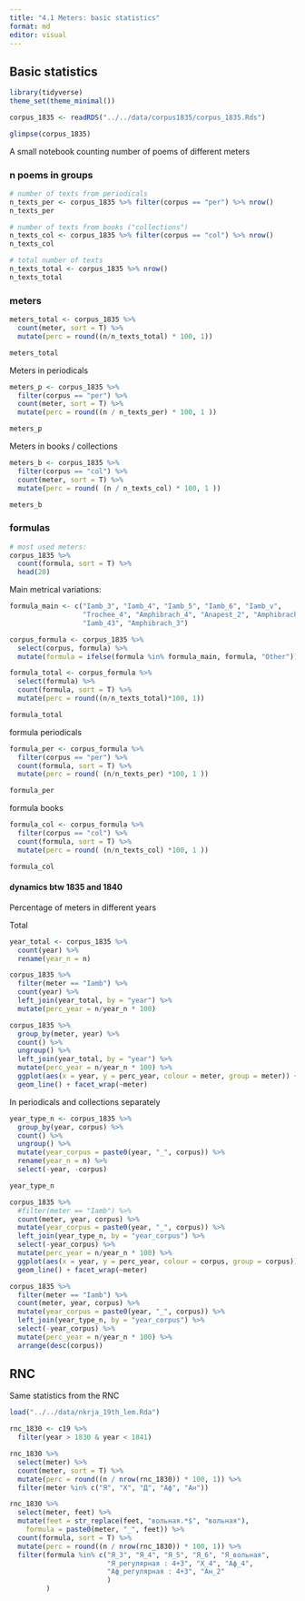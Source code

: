 ```yaml
---
title: "4.1 Meters: basic statistics"
format: md
editor: visual
---
```


## Basic statistics

```r
library(tidyverse)
theme_set(theme_minimal())

corpus_1835 <- readRDS("../../data/corpus1835/corpus_1835.Rds")

glimpse(corpus_1835)
```

A small notebook counting number of poems of different meters

### n poems in groups

```r
# number of texts from periodicals
n_texts_per <- corpus_1835 %>% filter(corpus == "per") %>% nrow()
n_texts_per

# number of texts from books ("collections")
n_texts_col <- corpus_1835 %>% filter(corpus == "col") %>% nrow()
n_texts_col

# total number of texts
n_texts_total <- corpus_1835 %>% nrow()
n_texts_total
```

### meters

```r
meters_total <- corpus_1835 %>% 
  count(meter, sort = T) %>% 
  mutate(perc = round((n/n_texts_total) * 100, 1))

meters_total
```

Meters in periodicals

```r
meters_p <- corpus_1835 %>% 
  filter(corpus == "per") %>% 
  count(meter, sort = T) %>% 
  mutate(perc = round((n / n_texts_per) * 100, 1 ))

meters_p
```

Meters in books / collections

```r
meters_b <- corpus_1835 %>% 
  filter(corpus == "col") %>% 
  count(meter, sort = T) %>% 
  mutate(perc = round( (n / n_texts_col) * 100, 1 ))

meters_b
```

### formulas

```r
# most used meters:
corpus_1835 %>% 
  count(formula, sort = T) %>% 
  head(20)
```

Main metrical variations:

```r
formula_main <- c("Iamb_3", "Iamb_4", "Iamb_5", "Iamb_6", "Iamb_v",
                  "Trochee_4", "Amphibrach_4", "Anapest_2", "Amphibrach_43",
                  "Iamb_43", "Amphibrach_3")

corpus_formula <- corpus_1835 %>% 
  select(corpus, formula) %>% 
  mutate(formula = ifelse(formula %in% formula_main, formula, "Other"))

```

```r
formula_total <- corpus_formula %>% 
  select(formula) %>% 
  count(formula, sort = T) %>% 
  mutate(perc = round((n/n_texts_total)*100, 1))

formula_total
```

formula periodicals

```r
formula_per <- corpus_formula %>% 
  filter(corpus == "per") %>% 
  count(formula, sort = T) %>% 
  mutate(perc = round( (n/n_texts_per) *100, 1 ))

formula_per
```

formula books

```r
formula_col <- corpus_formula %>% 
  filter(corpus == "col") %>% 
  count(formula, sort = T) %>% 
  mutate(perc = round( (n/n_texts_col) *100, 1 ))

formula_col
```

#### dynamics btw 1835 and 1840

Percentage of meters in different years

Total

```r
year_total <- corpus_1835 %>% 
  count(year) %>% 
  rename(year_n = n)

corpus_1835 %>% 
  filter(meter == "Iamb") %>% 
  count(year) %>% 
  left_join(year_total, by = "year") %>% 
  mutate(perc_year = n/year_n * 100) 

corpus_1835 %>% 
  group_by(meter, year) %>% 
  count() %>% 
  ungroup() %>% 
  left_join(year_total, by = "year") %>% 
  mutate(perc_year = n/year_n * 100) %>% 
  ggplot(aes(x = year, y = perc_year, colour = meter, group = meter)) + 
  geom_line() + facet_wrap(~meter)
```

In periodicals and collections separately

```r
year_type_n <- corpus_1835 %>% 
  group_by(year, corpus) %>% 
  count() %>% 
  ungroup() %>% 
  mutate(year_corpus = paste0(year, "_", corpus)) %>% 
  rename(year_n = n) %>% 
  select(-year, -corpus)

year_type_n

corpus_1835 %>% 
  #filter(meter == "Iamb") %>% 
  count(meter, year, corpus) %>% 
  mutate(year_corpus = paste0(year, "_", corpus)) %>% 
  left_join(year_type_n, by = "year_corpus") %>% 
  select(-year_corpus) %>% 
  mutate(perc_year = n/year_n * 100) %>% 
  ggplot(aes(x = year, y = perc_year, colour = corpus, group = corpus)) + 
  geom_line() + facet_wrap(~meter)

corpus_1835 %>% 
  filter(meter == "Iamb") %>% 
  count(meter, year, corpus) %>% 
  mutate(year_corpus = paste0(year, "_", corpus)) %>% 
  left_join(year_type_n, by = "year_corpus") %>% 
  select(-year_corpus) %>% 
  mutate(perc_year = n/year_n * 100) %>% 
  arrange(desc(corpus))
```

## RNC

Same statistics from the RNC

```r
load("../../data/nkrja_19th_lem.Rda")

rnc_1830 <- c19 %>% 
  filter(year > 1830 & year < 1841)

rnc_1830 %>% 
  select(meter) %>% 
  count(meter, sort = T) %>% 
  mutate(perc = round((n / nrow(rnc_1830)) * 100, 1)) %>% 
  filter(meter %in% c("Я", "Х", "Д", "Аф", "Ан"))

rnc_1830 %>% 
  select(meter, feet) %>% 
  mutate(feet = str_replace(feet, "вольная.*$", "вольная"),
    formula = paste0(meter, "_", feet)) %>% 
  count(formula, sort = T) %>% 
  mutate(perc = round((n / nrow(rnc_1830)) * 100, 1)) %>% 
  filter(formula %in% c("Я_3", "Я_4", "Я_5", "Я_6", "Я_вольная", 
                        "Я_регулярная : 4+3", "Х_4", "Аф_4", 
                        "Аф_регулярная : 4+3", "Ан_2"
                        )
         )
```
